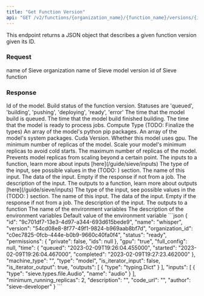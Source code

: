 ```yaml
---
title: "Get Function Version"
api: "GET /v2/functions/{organization_name}/{function_name}/versions/{id}"
---
```


This endpoint returns a JSON object that describes a given function version given its ID.

### Request
<ParamField path="organization_name" type="string" required>
  name of Sieve organization
</ParamField>
<ParamField path="function_name" type="string" required>
  name of Sieve model
</ParamField>
<ParamField path="id" type="string" required>
  version id of Sieve function 
</ParamField>

### Response
<ResponseField name="id" type="string">
  Id of the model.
</ResponseField>
<ResponseField name="build_status" type="string">
  Build status of the function version. Statuses are 'queued', 'building', 'pushing', 'deploying', 'ready', 'error'
</ResponseField>
<ResponseField name="queued_at" type="string">
  The time that the model build is queued.
</ResponseField>
<ResponseField name="built_at" type="string">
  The time that the model build finished building.
</ResponseField>
<ResponseField name="ready_at" type="string">
  The time that the model is ready to process jobs.
</ResponseField>
<ResponseField name="compute_type" type="string">
  Compute Type (TODO: Finalize the types)
</ResponseField>
<ResponseField name="python_packages" type="string array">
  An array of the model's python pip packages.
</ResponseField>
<ResponseField name="system_packages" type="string array">
  An array of the model's system packages.
</ResponseField>
<ResponseField name="cuda_version" type="string">
  Cuda Version.
</ResponseField>
<ResponseField name="gpu" type="boolean">
  Whether this model uses gpu.
</ResponseField>
<ResponseField name="minimum_replicas" type="integer">
    The minimum number of replicas of the model. Scale your model's minimum replicas to avoid cold starts.
</ResponseField>
<ResponseField name="maximum_replicas" type="integer">
    The maximum number of replicas of the model. Prevents model replicas from scaling beyond a certain point.
</ResponseField>
<ResponseField name="inputs" type="array Input">
The inputs to a function, learn more about inputs [here](/guide/sieve/inputs)
    <Expandable title="properties">
        <ResponseField name="type" type="string">
        The type of the input, see possible values in the (TODO: ) section.
        </ResponseField>
        <ResponseField name="name" type="string">
        The name of this input.
        </ResponseField>
        <ResponseField name="data" type="string">
        The data of the input. Empty if the response if not from a job. 
        </ResponseField>
        <ResponseField name="description" type="string">
        The description of the input.
        </ResponseField>
    </Expandable>
</ResponseField>
<ResponseField name="outputs" type="array Output">
The outputs to a function, learn more about outputs [here](/guide/sieve/inputs)
    <Expandable title="properties">
        <ResponseField name="type" type="string">
        The type of the input, see possible values in the (TODO: ) section.
        </ResponseField>
        <ResponseField name="name" type="string">
        The name of this input.
        </ResponseField>
        <ResponseField name="data" type="string">
        The data of the input. Empty if the response if not from a job. 
        </ResponseField>
        <ResponseField name="description" type="string">
        The description of the input.
        </ResponseField>
    </Expandable>
</ResponseField>
<ResponseField name="environment_variables" type="array EnvironmentVariable">
The outputs to a function
    <Expandable title="properties">
        <ResponseField name="name" type="string">
        The name of the environment variables
        </ResponseField>
        <ResponseField name="description" type="string">
        The description of the environment variables
        </ResponseField>
        <ResponseField name="default" type="string">
        Default value of the environment variable
        </ResponseField>
    </Expandable>
</ResponseField>

<ResponseExample>
```json
{
  "id": "9c701df7-13e3-4d97-a344-693d615bede9",
  "name": "whisper",
  "version": "54cd08e8-8f77-49f1-9824-b969aab8bf7d",
  "organization_id": "c0ec7825-0fcb-444e-b0b9-9660c40fa0f4",
  "status": "ready",
  "permissions": {
    "private": false,
    "ids": null
  },
  "gpu": "true",
  "full_config": null,
  "time": {
    "queued": "2023-02-09T19:26:04.455000",
    "started": "2023-02-09T19:26:04.467000",
    "completed": "2023-02-09T19:27:23.462000"
  },
  "machine_type": "",
  "type": "model",
  "is_iterator_input": false,
  "is_iterator_output": true,
  "outputs": [
    {
      "type": "typing.Dict"
    }
  ],
  "inputs": [
    {
      "type": "sieve.types.file.Audio",
      "name": "audio"
    }
  ],
  "minimum_running_replicas": 2,
  "description": "",
  "code_url": "",
  "author": "sieve-developer"
}
```
</ResponseExample>
